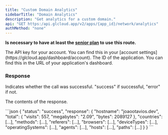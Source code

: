 ```yaml
---
title: "Custom Domain Analytics"
sidebarTitle: "Domain Analytics"
description: "Get analytics for a custom domain."
api: "GET https:/api.glcloud.app/v2/apps/{app_id}/network/analytics"
authMethod: "none"
---
```


**Is necessary to have at least the [senior plan](https://glcloud.app/plans) to use this route.**

<ParamField header="Authorization" type="string" placeholder="API KEY" required>
  The API key for your account. You can find this in your [account settings](https://glcloud.app/dashboard/account).
</ParamField>

<ParamField path="app_id" type="string" placeholder="Application ID" required>
  The ID of the application. You can find this in the URL of your application's dashboard.
</ParamField>

### Response

<ResponseField name="status" type="string">
  Indicates whether the call was successful. "success" if successful, "error" if not.
</ResponseField>

<ResponseField name="response" type="object">

The contents of the response.

<Expandable title="Toggle object">

</Expandable>
</ResponseField>

<ResponseExample>
```json
{
  "status": "success",
  "response": {
    "hostname": "joaootavios.dev",
    "total": {
      "visits": 557,
      "megabytes": "2.09",
      "bytes": 2089127
    },
    "countries": [...],
    "methods": [...],
    "referers": [...],
    "browsers": [...],
    "deviceTypes": [...],
    "operatingSystems": [...],
    "agents": [...],
    "hosts": [...],
    "paths": [...]
  }
}
```
</ResponseExample>